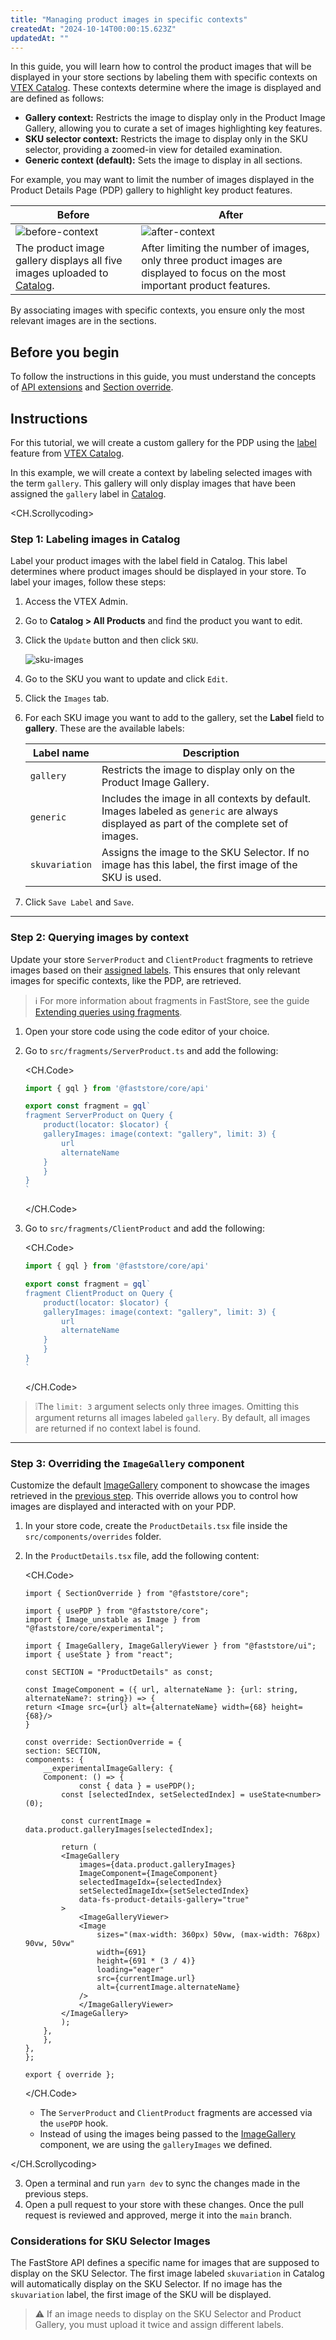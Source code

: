 ```yaml
---
title: "Managing product images in specific contexts"
createdAt: "2024-10-14T00:00:15.623Z"
updatedAt: ""
---
```


In this guide, you will learn how to control the product images that will be displayed in your store sections by labeling them with specific contexts on [VTEX Catalog](https://help.vtex.com/en/tutorial/catalog-overview--77M8ItLhDXs6aBdQTqToVe?&utm_source=autocomplete). These contexts determine where the image is displayed and are defined as follows:

- **Gallery context:** Restricts the image to display only in the Product Image Gallery, allowing you to curate a set of images highlighting key features.
- **SKU selector context:** Restricts the image to display only in the SKU selector, providing a zoomed-in view for detailed examination.
- **Generic context (default):** Sets the image to display in all sections.

For example, you may want to limit the number of images displayed in the Product Details Page (PDP) gallery to highlight key product features.

| **Before** | **After** |
| ---------- | --------- |
| ![before-context](https://vtexhelp.vtexassets.com/assets/docs/src/before___bec5e5c536162b228cd4d50d0042c4a6.png) | ![after-context](https://vtexhelp.vtexassets.com/assets/docs/src/after___f6bb9be611ba511d7eee8558c34a2732.png) |
| The product image gallery displays all five images uploaded to [Catalog](https://help.vtex.com/en/tracks/catalog-101--5AF0XfnjfWeopIFBgs3LIQ). | After limiting the number of images, only three product images are displayed to focus on the most important product features. |

By associating images with specific contexts, you ensure only the most relevant images are in the sections.

## Before you begin

To follow the instructions in this guide, you must understand the concepts of [API extensions](https://developers.vtex.com/docs/guides/faststore/api-extensions-overview) and [Section override](https://developers.vtex.com/docs/guides/faststore/overrides-overview).

## Instructions

For this tutorial, we will create a custom gallery for the PDP using the [label](https://help.vtex.com/en/tracks/catalog-101--5AF0XfnjfWeopIFBgs3LIQ/17PxekVPmVYI4c3OCQ0ddJ#adding-an-image-to-the-sku) feature from [VTEX Catalog](https://help.vtex.com/tracks/catalog-101--5AF0XfnjfWeopIFBgs3LIQ).

In this example, we will create a context by labeling selected images with the term `gallery`. This gallery will only display images that have been assigned the `gallery` label in [Catalog](https://help.vtex.com/en/tracks/catalog-101--5AF0XfnjfWeopIFBgs3LIQ).

<CH.Scrollycoding>

### Step 1: Labeling images in Catalog

Label your product images with the label field in Catalog.
This label determines where product images should be displayed in your store.
To label your images, follow these steps:

1. Access the VTEX Admin.
2. Go to **Catalog > All Products** and find the product you want to edit.
3. Click the `Update` button and then click `SKU`.

    ![sku-images](https://vtexhelp.vtexassets.com/assets/docs/src/sku-images-admin___1baaa1f88be16795b892634b80676ccc.gif)

4. Go to the SKU you want to update and click `Edit`.
5. Click the `Images` tab.
6. For each SKU image you want to add to the gallery, set the **Label** field to **gallery**. These are the available labels:

    | Label name | Description |
    | ---------------- | ---------------- |
    | `gallery` | Restricts the image to display only on the Product Image Gallery. |
    | `generic` | Includes the image in all contexts by default. Images labeled as `generic` are always displayed as part of the complete set of images. |
    | `skuvariation` | Assigns the image to the SKU Selector. If no image has this label, the first image of the SKU is used. |

7. Click `Save Label` and `Save`.

---

### Step 2: Querying images by context

Update your store `ServerProduct` and `ClientProduct` fragments to retrieve images based on their [assigned labels](#step-1-labeling-images-in-catalog). This ensures that only relevant images for specific contexts, like the PDP, are retrieved.

> ℹ️ For more information about fragments in FastStore, see the guide [Extending queries using fragments](https://developers.vtex.com/docs/guides/faststore/api-extensions-extending-queries-using-fragments).

1. Open your store code using the code editor of your choice.
2. Go to `src/fragments/ServerProduct.ts` and add the following:

    <CH.Code>

    ```js src/fragments/ServerProduct.ts
    import { gql } from '@faststore/core/api'
    
    export const fragment = gql`
    fragment ServerProduct on Query {
        product(locator: $locator) {
        galleryImages: image(context: "gallery", limit: 3) {
            url
            alternateName
        }
        }
    }
    `
    ```

    </CH.Code>

3. Go to `src/fragments/ClientProduct` and add the following:

    <CH.Code>

    ```js src/fragments/ClientProduct
    import { gql } from '@faststore/core/api'
    
    export const fragment = gql`
    fragment ClientProduct on Query {
        product(locator: $locator) {
        galleryImages: image(context: "gallery", limit: 3) {
            url
            alternateName
        }
        }
    }
    `
    ```

    </CH.Code>

> ❕The `limit: 3` argument selects only three images. Omitting this argument returns all images labeled `gallery`. By default, all images are returned if no context label is found.

---

### Step 3: Overriding the `ImageGallery` component

Customize the default [ImageGallery](https://developers.vtex.com/docs/guides/faststore/organisms-image-gallery) component to showcase the images retrieved in the [previous step](#step-1-labeling-images-in-catalog). This override allows you to control how images are displayed and interacted with on your PDP.

1. In your store code, create the `ProductDetails.tsx` file inside the `src/components/overrides` folder.
2. In the `ProductDetails.tsx` file, add the following content:

    <CH.Code>

    ```tsx
    import { SectionOverride } from "@faststore/core";

    import { usePDP } from "@faststore/core";
    import { Image_unstable as Image } from "@faststore/core/experimental";

    import { ImageGallery, ImageGalleryViewer } from "@faststore/ui";
    import { useState } from "react";

    const SECTION = "ProductDetails" as const;

    const ImageComponent = ({ url, alternateName }: {url: string, alternateName?: string}) => {
    return <Image src={url} alt={alternateName} width={68} height={68}/>
    }

    const override: SectionOverride = {
    section: SECTION,
    components: {
        __experimentalImageGallery: {
        Component: () => {
                const { data } = usePDP();
            const [selectedIndex, setSelectedIndex] = useState<number>(0);
    
            const currentImage = data.product.galleryImages[selectedIndex];

            return (
            <ImageGallery
                images={data.product.galleryImages}
                ImageComponent={ImageComponent}
                selectedImageIdx={selectedIndex}
                setSelectedImageIdx={setSelectedIndex}
                data-fs-product-details-gallery="true"
            >
                <ImageGalleryViewer>
                <Image
                    sizes="(max-width: 360px) 50vw, (max-width: 768px) 90vw, 50vw"
                    width={691}
                    height={691 * (3 / 4)}
                    loading="eager"
                    src={currentImage.url}
                    alt={currentImage.alternateName}
                />
                </ImageGalleryViewer>
            </ImageGallery>
            );
        },
        },
    },
    };

    export { override };
    ```

    </CH.Code>

   - The `ServerProduct` and `ClientProduct` fragments are accessed via the `usePDP` hook.
   - Instead of using the images being passed to the [ImageGallery](https://developers.vtex.com/docs/guides/faststore/organisms-image-gallery) component, we are using the `galleryImages` we defined.

</CH.Scrollycoding>

3. Open a terminal and run `yarn dev` to sync the changes made in the previous steps.
4. Open a pull request to your store with these changes. Once the pull request is reviewed and approved, merge it into the `main` branch.

### Considerations for SKU Selector Images

The FastStore API defines a specific name for images that are supposed to display on the SKU Selector. The first image labeled `skuvariation` in Catalog will automatically display on the SKU Selector. If no image has the `skuvariation` label, the first image of the SKU will be displayed.

> ⚠ If an image needs to display on the SKU Selector and Product Gallery, you must upload it twice and assign different labels.

